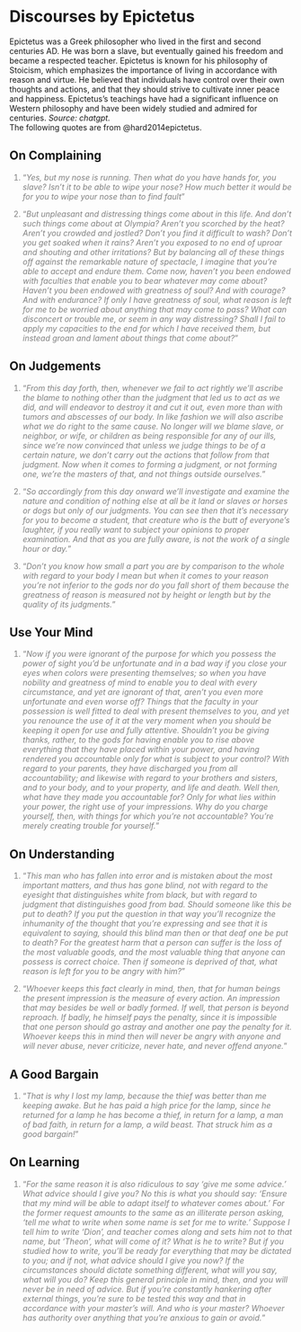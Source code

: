 # Discourses by Epictetus

Epictetus was a Greek philosopher who lived in the first and second centuries AD. He was born a slave, but eventually gained his freedom and became a respected teacher. Epictetus is known for his philosophy of Stoicism, which emphasizes the importance of living in accordance with reason and virtue. He believed that individuals have control over their own thoughts and actions, and that they should strive to cultivate inner peace and happiness. Epictetus's teachings have had a significant influence on Western philosophy and have been widely studied and admired for centuries. *Source: chatgpt.*  
The following quotes are from @hard2014epictetus.

## On Complaining

::: {style="color: gray"}
1. "*Yes, but my nose is running. Then what do you have hands for, you slave? Isn't it to be able to wipe your nose? How much better it would be for you to wipe your nose than to find fault*"
:::

::: {style="color: gray"}
2. "*But unpleasant and distressing things come about in this life. And don't such things come about at Olympia? Aren't you scorched by the heat? Aren't you crowded and jostled? Don't you find it difficult to wash? Don't you get soaked when it rains? Aren't you exposed to no end of uproar and shouting and other irritations? But by balancing all of these things off against the remarkable nature of spectacle, I imagine that you're able to accept and endure them. Come now, haven't you been endowed with faculties that enable you to bear whatever may come about? Haven't you been endowed with greatness of soul? And with courage? And with endurance? If only I have greatness of soul, what reason is left for me to be worried about anything that may come to pass? What can disconcert or trouble me, or seem in any way distressing? Shall I fail to apply my capacities to the end for which I have received them, but instead groan and lament about things that come about?*"
:::

## On Judgements

::: {style="color: gray"}
1. "*From this day forth, then, whenever we fail to act rightly we'll ascribe the blame to nothing other than the judgment that led us to act as we did, and will endeavor to destroy it and cut it out, even more than with tumors and abscesses of our body. In like fashion we will also ascribe what we do right to the same cause. No longer will we blame slave, or neighbor, or wife, or children as being responsible for any of our ills, since we're now convinced that unless we judge things to be of a certain nature, we don't carry out the actions that follow from that judgment. Now when it comes to forming a judgment, or not forming one, we're the masters of that, and not things outside ourselves.*"
:::

::: {style="color: gray"}
2. "*So accordingly from this day onward we'll investigate and examine the nature and condition of nothing else at all be it land or slaves or horses or dogs but only of our judgments. You can see then that it's necessary for you to become a student, that creature who is the butt of everyone's laughter, if you really want to subject your opinions to proper examination. And that as you are fully aware, is not the work of a single hour or day.*"
:::

::: {style="color: gray"}
3. "*Don't you know how small a part you are by comparison to the whole with regard to your body I mean but when it comes to your reason you're not inferior to the gods nor do you fall short of them because the greatness of reason is measured not by height or length but by the quality of its judgments.*"
:::

## Use Your Mind

::: {style="color: gray"}
1. "*Now if you were ignorant of the purpose for which you possess the power of sight you'd be unfortunate and in a bad way if you close your eyes when colors were presenting themselves; so when you have nobility and greatness of mind to enable you to deal with every circumstance, and yet are ignorant of that, aren't you even more unfortunate and even worse off? Things that the faculty in your possession is well fitted to deal with present themselves to you, and yet you renounce the use of it at the very moment when you should be keeping it open for use and fully attentive. Shouldn't you be giving thanks, rather, to the gods for having enable you to rise above everything that they have placed within your power, and having rendered you accountable only for what is subject to your control? With regard to your parents, they have discharged you from all accountability; and likewise with regard to your brothers and sisters, and to your body, and to your property, and life and death. Well then, what have they made you accountable for? Only for what lies within your power, the right use of your impressions. Why do you charge yourself, then, with things for which you're not accountable? You're merely creating trouble for yourself.*"
:::

## On Understanding

::: {style="color: gray"}
1. "*This man who has fallen into error and is mistaken about the most important matters, and thus has gone blind, not with regard to the eyesight that distinguishes white from black, but with regard to judgment that distinguishes good from bad. Should someone like this be put to death? If you put the question in that way you'll recognize the inhumanity of the thought that you're expressing and see that it is equivalent to saying, should this blind man then or that deaf one be put to death? For the greatest harm that a person can suffer is the loss of the most valuable goods, and the most valuable thing that anyone can possess is correct choice. Then if someone is deprived of that, what reason is left for you to be angry with him?*"
:::

::: {style="color: gray"}
2. "*Whoever keeps this fact clearly in mind, then, that for human beings the present impression is the measure of every action. An impression that may besides be well or badly formed. If well, that person is beyond reproach. If badly, he himself pays the penalty, since it is impossible that one person should go astray and another one pay the penalty for it. Whoever keeps this in mind then will never be angry with anyone and will never abuse, never criticize, never hate, and never offend anyone.*"
:::

## A Good Bargain

::: {style="color: gray"}
1. "*That is why I lost my lamp, because the thief was better than me keeping awake. But he has paid a high price for the lamp, since he returned for a lamp he has become a thief, in return for a lamp, a man of bad faith, in return for a lamp, a wild beast. That struck him as a good bargain!*"
:::

## On Learning

::: {style="color: gray"}
1. "*For the same reason it is also ridiculous to say 'give me some advice.' What advice should I give you? No this is what you should say: 'Ensure that my mind will be able to adapt itself to whatever comes about.' For the former request amounts to the same as an illiterate person asking, 'tell me what to write when some name is set for me to write.' Suppose I tell him to write 'Dion', and teacher comes along and sets him not to that name, but 'Theon', what will come of it? What is he to write? But if you studied how to write, you'll be ready for everything that may be dictated to you; and if not, what advice should I give you now? If the circumstances should dictate something different, what will you say, what will you do? Keep this general principle in mind, then, and you will never be in need of advice. But if you're constantly hankering after external things, you're sure to be tested this way and that in accordance with your master's will. And who is your master? Whoever has authority over anything that you're anxious to gain or avoid.*"
:::


